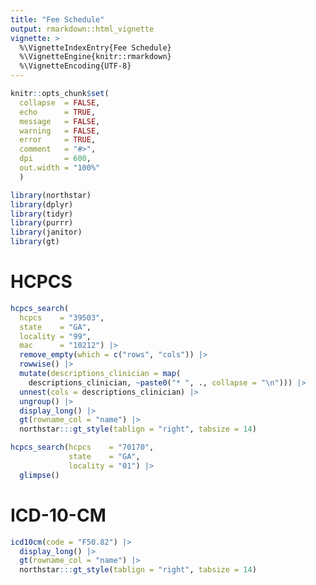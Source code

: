 ```yaml
---
title: "Fee Schedule"
output: rmarkdown::html_vignette
vignette: >
  %\VignetteIndexEntry{Fee Schedule}
  %\VignetteEngine{knitr::rmarkdown}
  %\VignetteEncoding{UTF-8}
---
```


```r
knitr::opts_chunk$set(
  collapse  = FALSE,
  echo      = TRUE,
  message   = FALSE, 
  warning   = FALSE,
  error     = TRUE,
  comment   = "#>",
  dpi       = 600, 
  out.width = "100%"
  )

library(northstar)
library(dplyr)
library(tidyr)
library(purrr)
library(janitor)
library(gt)
```

# HCPCS

```r
hcpcs_search(
  hcpcs    = "39503", 
  state    = "GA", 
  locality = "99",
  mac      = "10212") |> 
  remove_empty(which = c("rows", "cols")) |>
  rowwise() |>
  mutate(descriptions_clinician = map(
    descriptions_clinician, ~paste0("* ", ., collapse = "\n"))) |>
  unnest(cols = descriptions_clinician) |>
  ungroup() |> 
  display_long() |>
  gt(rowname_col = "name") |>
  northstar:::gt_style(tablign = "right", tabsize = 14)
```


```r
hcpcs_search(hcpcs    = "70170", 
             state    = "GA", 
             locality = "01") |> 
  glimpse()
```


# ICD-10-CM

```r
icd10cm(code = "F50.82") |> 
  display_long() |>
  gt(rowname_col = "name") |>
  northstar:::gt_style(tablign = "right", tabsize = 14)
```

